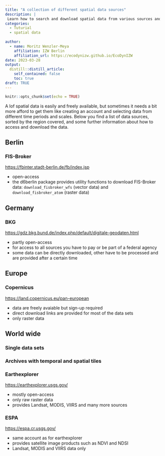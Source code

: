 ```yaml
---
title: "A collection of different spatial data sources"
description: |
 Learn how to search and download spatial data from various sources and in different resolutions and scales.
categories:
  - Tuturial
  - spatial data
  
author:
  - name: Moritz Wenzler-Meya
    affiliation: IZW Berlin
    affiliation_url: https://ecodynizw.github.io/EcoDynIZW
date: 2023-03-28
output:
  distill::distill_article:
    self_contained: false
    toc: true
draft: TRUE
---
```


```r
knitr::opts_chunk$set(echo = TRUE)
```
A lof spatial data is easily and freely available, but sometimes it needs a bit more afford to get them like creating an account and selecting data from different time periods and scales. Below you find a list of data sources, sorted by the region covered, and some further information about how to access and download the data.

## Berlin

### FIS-Broker

[https://fbinter.stadt-berlin.de/fb/index.jsp](https://fbinter.stadt-berlin.de/fb/index.jsp)

- open-access
- the d6berlin package provides utility functions to download FIS-Broker data: `download_fisbroker_wfs` (vector data) and `download_fisbroker_atom` (raster data)


## Germany

### BKG

[https://gdz.bkg.bund.de/index.php/default/digitale-geodaten.html](https://gdz.bkg.bund.de/index.php/default/digitale-geodaten.html)

- partly open-access
- for access to all sources you have to pay or be part of a federal agency
- some data can be directly downloaded, other have to be processed and are provided after a certain time


## Europe

### Copernicus

[https://land.copernicus.eu/pan-european](https://land.copernicus.eu/pan-european)

- data are freely avaiable but sign-up required
- direct download links are provided for most of the data sets
- only raster data


## World wide

### Single data sets


### Archives with temporal and spatial tiles

### Earthexplorer

[https://earthexplorer.usgs.gov/](https://earthexplorer.usgs.gov/)

- mostly open-access
- only raw raster data
- provides Landsat, MODIS, VIIRS and many more sources

### ESPA

[https://espa.cr.usgs.gov/](https://espa.cr.usgs.gov/)

- same account as for earthexplorer
- provides satellite image products such as NDVI and NDSI
- Landsat, MODIS and VIIRS data only
